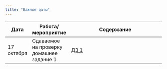 ```yaml
---
title: "Важные даты"
---
```

 
Дата | Работа/мероприятие  | Содержание
-------- | -------- | --------------------------------------------------------
17 октября | Сдаваемое на проверку домашнее задание 1 | <a href="reg_hw1.pdf" title=>ДЗ 1</a>
